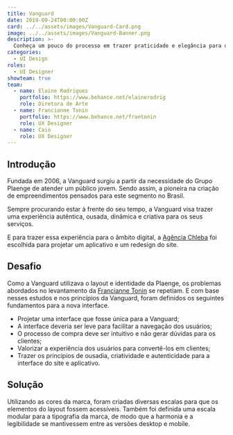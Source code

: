 ```yaml
---
title: Vanguard
date: 2019-09-24T00:00:00Z
card: ../../assets/images/Vanguard-Card.png
image: ../../assets/images/Vanguard-Banner.png
description: >-
  Conheça um pouco do processo em trazer praticidade e elegância para o site e o aplicativo da construtora Plaenge.
categories:
  - UI Design
roles:
  - UI Designer
showteam: true
team:
  - name: Elaine Rodrigues
    portfolio: https://www.behance.net/elainerodrig
    role: Diretora de Arte
  - name: Francianne Tonin
    portfolio: https://www.behance.net/frantonin
    role: UX Designer
  - name: Caio
    role: UX Designer
---
```



## Introdução

Fundada em 2006, a Vanguard surgiu a partir da necessidade do Grupo Plaenge de atender um público jovem. Sendo assim, a pioneira na criação de empreendimentos pensados para este segmento no Brasil.

Sempre procurando estar à frente do seu tempo, a Vanguard visa trazer uma experiência autêntica, ousada, dinâmica e criativa para os seus serviços.

E para trazer essa experiência para o âmbito digital, a [Agência Chleba](https://www.chleba.net/) foi escolhida para projetar um aplicativo e um redesign do site.

## Desafio

Como a Vanguard utilizava o layout e identidade da Plaenge, os problemas abordados no levantamento da [Francianne Tonin](https://www.behance.net/gallery/83533089/UX-UI-Construtora-Plaenge) se repetiam. E com base nesses estudos e nos princípios da Vanguard, foram definidos os seguintes fundamentos para a nova interface.

- Projetar uma interface que fosse única para a Vanguard;
- A interface deveria ser leve para facilitar a navegação dos usuários;
- O processo de compra deve ser intuitivo e não gerar dúvidas para os clientes;
- Valorizar a experiência dos usuários para convertê-los em clientes;
- Trazer os princípios de ousadia, criatividade e autenticidade para a interface do site e aplicativo.

## Solução

Utilizando as cores da marca, foram criadas diversas escalas para que os elementos do layout fossem acessíveis. Também foi definida uma escala modular para a tipografia da marca, de modo que a harmonia e a legibilidade se mantivessem entre as versões desktop e mobile.

<Picture src={VanguardGuide} alt="Guia de estilos demonstrando as cores e tipografia utilizadas no site dea Vanguard."/>

<Picture src={VanguardSiteHome} alt="Detalhe da página home demonstra uma parte do layout da página home."/>

<Picture src={VanguardSiteEmpreendimento} alt="Trecho da página de empreendimentos com informações sobre o imóvel."/>

<Picture src={VanguardSiteEmpreendimento2} alt="Diversos detalhes da página de empreendimentos."/>

<Picture src={VanguardAppFluxo} alt="Diversas telas do aplicativo da Vanguard."/>
